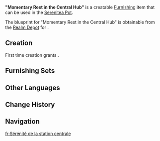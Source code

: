 {{Furnishing Infobox
|id             = 362124
|category       = Small Furnishing
|subcategory    = Seating
|quality        = 3
|adeptal_energy = 60
|load           = 113
|reduced_load   = 85
|description    = A grand and luxurious large sofa, equipped with cushions that are soft yet adequately firm, designed to quickly alleviate the user's fatigue and provide maximum support for their waist and back. It must be extremely pleasant to relax and enjoy tea while sitting on such a comfortable seat.<br>It is said that the Duke often sits on this type of sofa to indulge in leisurely tea breaks. This is one of his many techniques for maintaining physical and mental well-being amidst the busy affairs of the Fortress of Meropide.
|blueprint      = Realm Depot
}}
'''"Momentary Rest in the Central Hub"''' is a creatable [[Furnishing]] item that can be used in the [[Serenitea Pot]].

The blueprint for "Momentary Rest in the Central Hub" is obtainable from the [[Realm Depot]] for {{Item|Realm Currency|24|x=160}}.

==Creation==
First time creation grants {{Item|Trust|24|x=60}}.
{{Recipe
|type = Creation
|time = 14h
|Linden Wood = 6
|Fabric = 4
|Red Dye = 2
|sort = Linden Wood;Fabric;Red Dye
}}

==Furnishing Sets==
{{Craft Usage|type=Furnishing Set}}

==Other Languages==
{{Other Languages
|en      = "Momentary Rest in the Central Hub"
|zhs     = 「中枢的片刻安闲」
|zhs_rm  = 
|zht     = 「中樞的片刻安閒」
|zht_rm  = 
|zh_tl   = 
|ja      = 「中央部の長閑なひととき」
|ja_rm   = "Chuuoubu no Nodaka-na Hitotoki"
|ja_tl   = 
|ko      = 「중추의 일시적 여유」
|ko_rm   = 
|ko_tl   = 
|es      = Descanso momentáneo en la central
|es_tl   = Momentary Rest in the Central Hub
|fr      = Sérénité de la station centrale
|fr_tl   = Serenity of the Central Station
|ru      = «Минута отдыха на центральной станции»
|ru_tl   = 
|th      = "พักผ่อนชั่วครู่ในส่วนกลาง"
|th_rm   = 
|th_tl   = 
|vi      = Giây Phút Thư Giãn Ở Trung Tâm
|vi_tl   = 
|de      = „Ein Moment der Ruhe am Dreh- und Angelpunkt“
|de_tl   = "A Moment of Rest in the Hub"	
|id      = "Luang Sejenak di Hub Sentral"
|id_tl   = "Momentary Rest in the Central Hub"
|pt      = "Descanso Temporário na Central"
|pt_tl   = 
|tr      = "Ana Merkezde Anlık Huzur"
|tr_tl   = 
|it      = Momento di riposo nella stazione centrale
|it_tl   = Moment of Rest in the Central Station
}}

==Change History==
{{Change History|4.3}}

==Navigation==
{{Furnishing Navbox|interior}}

[[fr:Sérénité de la station centrale]]
